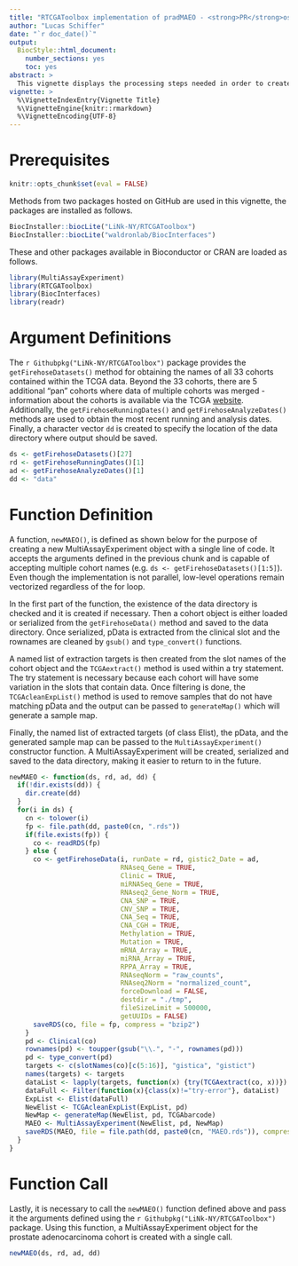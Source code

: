 ```yaml
---
title: "RTCGAToolbox implementation of pradMAEO - <strong>PR</strong>ostate <strong>AD</strong>enocarcinoma <strong>M</strong>ulti<strong>A</strong>ssay<strong>E</strong>xperiment <strong>O</strong>bject"
author: "Lucas Schiffer"
date: "`r doc_date()`"
output:
  BiocStyle::html_document:
    number_sections: yes
    toc: yes
abstract: >
  This vignette displays the processing steps needed in order to create a MultiAssayExperiment object from TCGA (The Cancer Genome Atlas) data. Specifically, the `getFirehoseData()` method of the `r Githubpkg("LiNk-NY/RTCGAToolbox")` package is used to access and read in data; output is then further coerced to fit the MultiAssayExperiment object specifications. A built HTML version of this vignette is available on [RPubs](https://rpubs.com/schifferl/pradMAEO-RTCGAToolbox) and the source is available on [GitHub](https://github.com/schifferl/MultiAssayExperiment/blob/master/vignettes/pradMAEO-RTCGAToolbox.Rmd)
vignette: >
  %\VignetteIndexEntry{Vignette Title}
  %\VignetteEngine{knitr::rmarkdown}
  %\VignetteEncoding{UTF-8}
---
```


# Prerequisites

```r
knitr::opts_chunk$set(eval = FALSE)
```

Methods from two packages hosted on GitHub are used in this vignette, the packages are installed as follows.

```r
BiocInstaller::biocLite("LiNk-NY/RTCGAToolbox")
BiocInstaller::biocLite("waldronlab/BiocInterfaces")
```

These and other packages available in Bioconductor or CRAN are loaded as follows.

```r
library(MultiAssayExperiment)
library(RTCGAToolbox)
library(BiocInterfaces)
library(readr)
```

# Argument Definitions

The `r Githubpkg("LiNk-NY/RTCGAToolbox")` package provides the `getFirehoseDatasets()` method for obtaining the names of all 33 cohorts contained within the TCGA data. Beyond the 33 cohorts, there are 5 additional "pan" cohorts where data of multiple cohorts was merged - information about the cohorts is available via the TCGA [website](http://cancergenome.nih.gov/cancersselected). Additionally, the `getFirehoseRunningDates()` and `getFirehoseAnalyzeDates()` methods are used to obtain the most recent running and analysis dates. Finally, a character vector `dd` is created to specify the location of the data directory where output should be saved.

```r
ds <- getFirehoseDatasets()[27]
rd <- getFirehoseRunningDates()[1]
ad <- getFirehoseAnalyzeDates()[1]
dd <- "data"
```

# Function Definition

A function, `newMAEO()`, is defined as shown below for the purpose of creating a new MultiAssayExperiment object with a single line of code. It accepts the arguments defined in the previous chunk and is capable of accepting multiple cohort names (e.g. `ds <- getFirehoseDatasets()[1:5]`). Even though the implementation is not parallel, low-level operations remain vectorized regardless of the for loop. 

In the first part of the function, the existence of the data directory is checked and it is created if necessary. Then a cohort object is either loaded or serialized from the `getFirehoseData()` method and saved to the data directory. Once serialized, pData is extracted from the clinical slot and the rownames are cleaned by `gsub()` and `type_convert()` functions. 

A named list of extraction targets is then created from the slot names of the cohort object and the `TCGAextract()` method is used within a try statement. The try statement is necessary because each cohort will have some variation in the slots that contain data. Once filtering is done, the `TCGAcleanExpList()` method is used to remove samples that do not have matching pData and the output can be passed to `generateMap()` which will generate a sample map.

Finally, the named list of extracted targets (of class Elist), the pData, and the generated sample map can be passed to the `MultiAssayExperiment()` constructor function. A MultiAssayExperiment will be created, serialized and saved to the data directory, making it easier to return to in the future.

```r
newMAEO <- function(ds, rd, ad, dd) {
  if(!dir.exists(dd)) {
    dir.create(dd)
  }
  for(i in ds) {
    cn <- tolower(i)
    fp <- file.path(dd, paste0(cn, ".rds"))
    if(file.exists(fp)) {
      co <- readRDS(fp)
    } else {
      co <- getFirehoseData(i, runDate = rd, gistic2_Date = ad,
                            RNAseq_Gene = TRUE,
                            Clinic = TRUE,
                            miRNASeq_Gene = TRUE,
                            RNAseq2_Gene_Norm = TRUE,
                            CNA_SNP = TRUE,
                            CNV_SNP = TRUE,
                            CNA_Seq = TRUE,
                            CNA_CGH = TRUE,
                            Methylation = TRUE,
                            Mutation = TRUE,
                            mRNA_Array = TRUE,
                            miRNA_Array = TRUE,
                            RPPA_Array = TRUE,
                            RNAseqNorm = "raw_counts",
                            RNAseq2Norm = "normalized_count",
                            forceDownload = FALSE,
                            destdir = "./tmp",
                            fileSizeLimit = 500000,
                            getUUIDs = FALSE)
      saveRDS(co, file = fp, compress = "bzip2")
    }
    pd <- Clinical(co)
    rownames(pd) <- toupper(gsub("\\.", "-", rownames(pd)))
    pd <- type_convert(pd)
    targets <- c(slotNames(co)[c(5:16)], "gistica", "gistict")
    names(targets) <- targets
    dataList <- lapply(targets, function(x) {try(TCGAextract(co, x))})
    dataFull <- Filter(function(x){class(x)!="try-error"}, dataList)
    ExpList <- Elist(dataFull)
    NewElist <- TCGAcleanExpList(ExpList, pd)
    NewMap <- generateMap(NewElist, pd, TCGAbarcode)
    MAEO <- MultiAssayExperiment(NewElist, pd, NewMap)
    saveRDS(MAEO, file = file.path(dd, paste0(cn, "MAEO.rds")), compress = "bzip2")
  }
}
```

# Function Call

Lastly, it is necessary to call the `newMAEO()` function defined above and pass it the arguments defined using the `r Githubpkg("LiNk-NY/RTCGAToolbox")` package. Using this function, a MultiAssayExperiment object for the prostate adenocarcinoma cohort is created with a single call.

```r
newMAEO(ds, rd, ad, dd)
```
